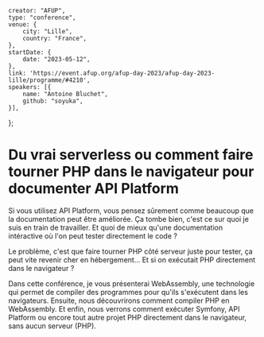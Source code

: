     creator: "AFUP",
    type: "conference",
    venue: {
        city: "Lille",
        country: "France",
    },
    startDate: {
        date: "2023-05-12",
    },
    link: 'https://event.afup.org/afup-day-2023/afup-day-2023-lille/programme/#4210',
    speakers: [{
        name: "Antoine Bluchet",
        github: "soyuka",
    }],
};

# Du vrai serverless ou comment faire tourner PHP dans le navigateur pour documenter API Platform

Si vous utilisez API Platform, vous pensez sûrement comme beaucoup que la documentation peut être améliorée. Ça tombe bien, c'est ce sur quoi je suis en train de travailler. Et quoi de mieux qu'une documentation intéractive où l'on peut tester directement le code ?

Le problème, c'est que faire tourner PHP côté serveur juste pour tester, ça peut vite revenir cher en hébergement... Et si on exécutait PHP directement dans le navigateur ?

Dans cette conférence, je vous présenterai WebAssembly, une technologie qui permet de compiler des programmes pour qu'ils s'exécutent dans les navigateurs. Ensuite, nous découvrirons comment compiler PHP en WebAssembly. Et enfin, nous verrons comment exécuter Symfony, API Platform ou encore tout autre projet PHP directement dans le navigateur, sans aucun serveur (PHP).
